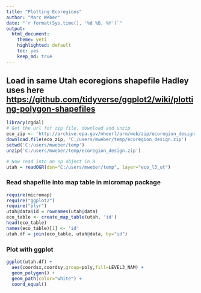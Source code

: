 ```yaml
---
title: "Plotting Ecoregions"
author: "Marc Weber"
date: "`r format(Sys.time(), '%d %B, %Y')`"
output: 
  html_document:
    theme: yeti
    highlighted: default 
    toc: yes
    keep_md: true 
---
```


## Load in same Utah ecoregions shapefile Hadley uses here [https://github.com/tidyverse/ggplot2/wiki/plotting-polygon-shapefiles](https://github.com/tidyverse/ggplot2/wiki/plotting-polygon-shapefiles)

```r
library(rgdal)
# Get the url for zip file, download and unzip
eco_zip <- 'http://archive.epa.gov/nheerl/arm/web/zip/ecoregion_design.zip'
download.file(eco_zip, 'C:/users/mweber/temp/ecoregion_design.zip')
setwd('C:/users/mweber/temp')
unzip('C:/users/mweber/temp/ecoregion_design.zip')

# Now read into an sp object in R
utah = readOGR(dsn="C:/users/mweber/temp", layer="eco_l3_ut")
```

### Read shapefile into map table in micromap package
```r
require(micromap)
require("ggplot2")
require("plyr")
utah@data$id = rownames(utah@data)
eco_table <- create_map_table(utah, 'id')
head(eco_table)
names(eco_table)[1] <- 'id'
utah.df = join(eco_table, utah@data, by="id")
```

### Plot with ggplot
```r
ggplot(utah.df) + 
  aes(coordsx,coordsy,group=poly,fill=LEVEL3_NAM) + 
  geom_polygon() +
  geom_path(color="white") +
  coord_equal()  
```
